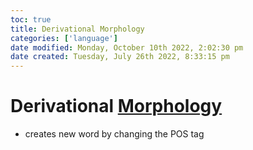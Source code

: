 ```yaml
---
toc: true
title: Derivational Morphology
categories: ['language']
date modified: Monday, October 10th 2022, 2:02:30 pm
date created: Tuesday, July 26th 2022, 8:33:15 pm
---
```


# Derivational [Morphology](Morphology.qmd)
- creates new word by changing the POS tag



